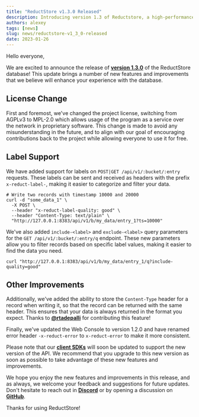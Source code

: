 ```yaml
---
title: "ReductStore v1.3.0 Released"
description: Introducing version 1.3 of Reductstore, a high-performance database with improved filtering capabilities and label support for enhanced organization and querying
authors: alexey
tags: [news]
slug: news/reductstore-v1_3_0-released
date: 2023-01-26
---
```


Hello everyone,

We are excited to announce the release of [**version 1.3.0**](https://github.com/reductstore/reductstore/releases/tag/v1.3.0) of the ReductStore database! This update brings a number of new
features and improvements that we believe will enhance your experience with the database.

## License Change

First and foremost, we've changed the project license, switching from AGPLv3 to MPL-2.0 which allows usage of the program
as a service over the network in proprietary software. This change is made to avoid any misunderstanding in the future,
and to align with our goal of encouraging contributions back to the project while allowing everyone to use it for free.

<!--truncate-->

## Label Support

We have added support for labels on `POST|GET /api/v1/:bucket/:entry` requests. These labels can be
sent and received as headers with the prefix `x-reduct-label-`, making it easier to categorize and filter your data.

```shell
# Write two records with timestamp 10000 and 20000
curl -d "some_data_1" \
  -X POST \
  --header "x-reduct-label-quality: good" \
  --header "Content-Type: text/plain" \
  "http://127.0.0.1:8383/api/v1/b/my_data/entry_1?ts=10000"
```

We've also added `include-<label>` and `exclude-<label>` query parameters for the `GET /api/v1/:bucket/:entry/q` endpoint.
These new parameters allow you to filter records based on specific label values, making it easier to find the data you
need.

```shell
curl "http://127.0.0.1:8383/api/v1/b/my_data/entry_1/q?include-quality=good"
```

## Other Improvements

Additionally, we've added the ability to store the `Content-Type` header for a record when writing it, so that the record
can be returned with the same header. This ensures that your data is always returned in the format you expect.
Thanks to [**@rtadepalli**](https://github.com/rtadepalli) for contributing this feature!

Finally, we've updated the Web Console to version 1.2.0 and have renamed error header `-x-reduct-error` to `x-reduct-error`
to make it more consistent.

Please note that our [**client SDKs**](https://github.com/reductstore/reductstore#client-sdks) will soon be updated to support the new version of the API. We recommend that you upgrade to this new version as soon as possible to take advantage of these new features and improvements.

We hope you enjoy the new features and improvements in this release, and as always, we welcome your feedback and
suggestions for future updates. Don't hesitate to reach out in [**Discord**](https://discord.com/invite/8wPtPGJYsn)
or by opening a discussion on [**GitHub**](https://github.com/reductstore/reductstore/discussions).

Thanks for using ReductStore!

